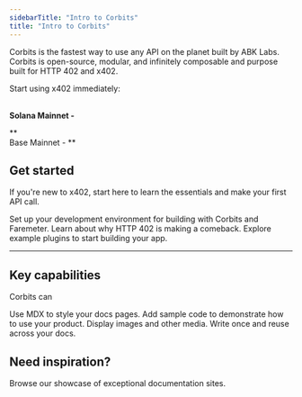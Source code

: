 ```yaml
---
sidebarTitle: "Intro to Corbits"
title: "Intro to Corbits"
---
```


Corbits is the fastest way to use any API on the planet built by ABK Labs. Corbits is open-source, modular, and infinitely composable and purpose built for HTTP 402 and x402.

<Tip>
  Start using x402 immediately:

  \
  **Solana Mainnet -**

  **\
  Base Mainnet - **
</Tip>

## Get started

If you're new to x402, start here to learn the essentials and make your first API call.

<Columns cols={3}>
  <Card title="Get started" icon="check" href="/get-started">
    Set up your development environment for building with Corbits and Faremeter.
  </Card>
  <Card title="Learn about x402" icon="brackets-curly" href="/essentials/overview">
    Learn about why HTTP 402 is making a comeback.
  </Card>
  <Card title="Plugin Library" icon="books" href="/essentials/library">
    Explore example plugins to start building your app.
  </Card>
</Columns>

---

## Key capabilities

Corbits can

<Columns cols={2}>
  <Card title="Write with MDX" icon="pen-fancy" href="/essentials/markdown">
    Use MDX to style your docs pages.
  </Card>
  <Card title="Code samples" icon="code" href="/essentials/code">
    Add sample code to demonstrate how to use your product.
  </Card>
  <Card title="Images" icon="image" href="/essentials/images">
    Display images and other media.
  </Card>
  <Card title="Reusable snippets" icon="recycle" href="/essentials/reusable-snippets">
    Write once and reuse across your docs.
  </Card>
</Columns>

## Need inspiration?

<Card title="See complete examples" icon="stars" href="https://mintlify.com/customers">
  Browse our showcase of exceptional documentation sites.
</Card>